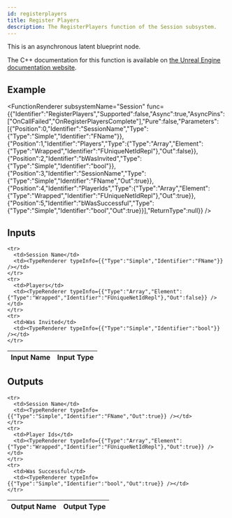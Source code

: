 ```yaml
---
id: registerplayers
title: Register Players
description: The RegisterPlayers function of the Session subsystem.
---
```



This is an asynchronous latent blueprint node.

The C++ documentation for this function is available on [the Unreal Engine documentation website](https://dev.epicgames.com/documentation/en-us/unreal-engine/API/Plugins/OnlineSubsystem/Interfaces/IOnlineSession/).

## Example

<FunctionRenderer subsystemName="Session" func={{"Identifier":"RegisterPlayers","Supported":false,"Async":true,"AsyncPins":["OnCallFailed","OnRegisterPlayersComplete"],"Pure":false,"Parameters":[{"Position":0,"Identifier":"SessionName","Type":{"Type":"Simple","Identifier":"FName"}},{"Position":1,"Identifier":"Players","Type":{"Type":"Array","Element":{"Type":"Wrapped","Identifier":"FUniqueNetIdRepl"},"Out":false}},{"Position":2,"Identifier":"bWasInvited","Type":{"Type":"Simple","Identifier":"bool"}},{"Position":3,"Identifier":"SessionName","Type":{"Type":"Simple","Identifier":"FName","Out":true}},{"Position":4,"Identifier":"PlayerIds","Type":{"Type":"Array","Element":{"Type":"Wrapped","Identifier":"FUniqueNetIdRepl"},"Out":true}},{"Position":5,"Identifier":"bWasSuccessful","Type":{"Type":"Simple","Identifier":"bool","Out":true}}],"ReturnType":null}} />

## Inputs


<table>
  <thead>
    <tr>
      <th>Input Name</th>
      <th>Input Type</th>
    </tr>
  </thead>
  <tbody>
    
    <tr>
      <td>Session Name</td>
      <td><TypeRenderer typeInfo={{"Type":"Simple","Identifier":"FName"}} /></td>
    </tr>
    <tr>
      <td>Players</td>
      <td><TypeRenderer typeInfo={{"Type":"Array","Element":{"Type":"Wrapped","Identifier":"FUniqueNetIdRepl"},"Out":false}} /></td>
    </tr>
    <tr>
      <td>Was Invited</td>
      <td><TypeRenderer typeInfo={{"Type":"Simple","Identifier":"bool"}} /></td>
    </tr>
  </tbody>
</table>


## Outputs


<table>
  <thead>
    <tr>
      <th>Output Name</th>
      <th>Output Type</th>
    </tr>
  </thead>
  <tbody>
    
    <tr>
      <td>Session Name</td>
      <td><TypeRenderer typeInfo={{"Type":"Simple","Identifier":"FName","Out":true}} /></td>
    </tr>
    <tr>
      <td>Player Ids</td>
      <td><TypeRenderer typeInfo={{"Type":"Array","Element":{"Type":"Wrapped","Identifier":"FUniqueNetIdRepl"},"Out":true}} /></td>
    </tr>
    <tr>
      <td>Was Successful</td>
      <td><TypeRenderer typeInfo={{"Type":"Simple","Identifier":"bool","Out":true}} /></td>
    </tr>
  </tbody>
</table>


